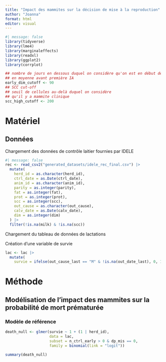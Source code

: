 ```yaml
---
title: "Impact des mammites sur la décision de mise à la reproduction"
author: "Joanna"
format: html
editor: visual
---
```



```r
#| message: false
library(tidyverse)
library(lme4)
library(marginaleffects)
library(readxl)
library(ggplot2)
library(corrplot)

```

```r
## nombre de jours en dessous duquel on considère qu'on est en début de lactation
## en moyenne avant première IA
early_dim_cutoff <- 90
## SCC cut-off
## seuil de cellules au-delà duquel on considère
## qu'il y a mammite clinique
scc_high_cutoff <- 200
```

# Matériel

## Données

Chargement des données de contrôle laitier fournies par IDELE

```r
#| message: false
rec <- read_csv2("generated_datasets/idele_rec_final.csv") |> 
  mutate(
    herd_id = as.character(herd_id),
    ctrl_date = as.Date(ctrl_date),
    anim_id = as.character(anim_id),
    parity = as.integer(parity),
    fat = as.integer(fat),
    prot = as.integer(prot),
    scc = as.integer(scc),
    out_cause = as.character(out_cause),
    calv_date = as.Date(calv_date),
    dim = as.integer(dim)
  ) |> 
  filter(!is.na(milk) & !is.na(scc))
```

Chargement du tableau de données de lactations 



Création d'une variable de survie 

```r
lac <- lac |> 
  mutate(
    survie = ifelse(out_cause_last == "M" & !is.na(out_date_last), 0, 1))
```

# Méthode

## Modélisation de l'impact des mammites sur la probabilité de mort prématurée

### Modèle de référence 

```r
death_null <- glmer(survie ~ 1 + (1 | herd_id),
                    data = lac,
                    subset = n_ctrl_early > 0 & dp_mis == 0,
                    family = binomial(link = "logit"))

summary(death_null)
```

